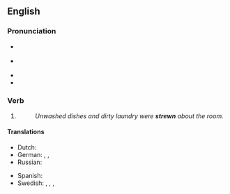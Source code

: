 ==English==

===Pronunciation===
* {{a|UK}} {{IPA|/ˈstɹuːn/|lang=en}}
* {{a|US}} {{IPA|/ˈstɹun/|lang=en}}
* {{audio|en-us-strewn.ogg|Audio (US)|lang=en}}
* {{rhymes|uːn|lang=en}}

===Verb===
{{head|en|verb form}}

# {{past participle of|strew|lang=en|nocat=1}}
#: ''Unwashed dishes and dirty laundry were '''strewn''' about the room.''

====Translations====
{{trans-top|past participle of to strew}}
* Dutch: {{t+|nl|gestrooid}}
* German: {{t+|de|übersät}}, {{t+|de|gestreut}}, {{t+|de|bestreut}}
* Russian: {{t+|ru|разбро́санный}}
{{trans-mid}}
* Spanish: {{t+|es|esparcido|m}}
* Swedish: {{t+|sv|strödd}}, {{t|sv|utspridd}}, {{t+|sv|spridd}}, {{t|sv|uströdd}}
{{trans-bottom}}
